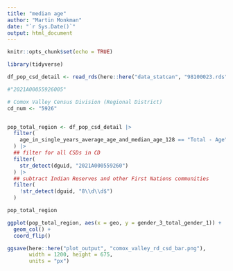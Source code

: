 ```yaml
---
title: "median age"
author: "Martin Monkman"
date: "`r Sys.Date()`"
output: html_document
---
```


```r
knitr::opts_chunk$set(echo = TRUE)

library(tidyverse)

```

```r
df_pop_csd_detail <- read_rds(here::here("data_statcan", "98100023.rds"))

```

```r

#"2021A00055926005"

# Comox Valley Census Division (Regional District)
cd_num <- "5926"


pop_total_region <- df_pop_csd_detail |> 
  filter(
    age_in_single_years_average_age_and_median_age_128 == "Total - Age"
  ) |> 
  ## filter for all CSDs in CD
  filter(
    str_detect(dguid, "2021A000559260")
  ) |> 
  ## subtract Indian Reserves and other First Nations communities
  filter(
    !str_detect(dguid, "8\\d\\d$")
  ) 

pop_total_region

```



```r
ggplot(pop_total_region, aes(x = geo, y = gender_3_total_gender_1)) + 
  geom_col() +
  coord_flip()

ggsave(here::here("plot_output", "comox_valley_rd_csd_bar.png"),
       width = 1200, height = 675,
       units = "px")  

```

